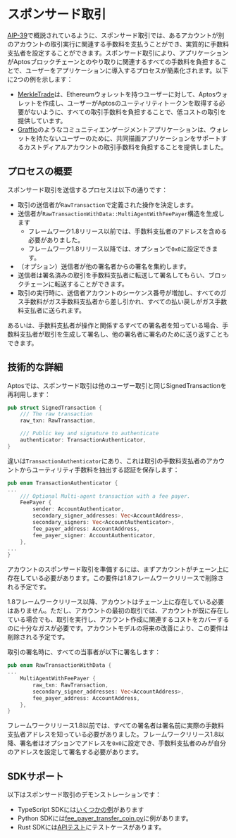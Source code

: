# スポンサード取引

[AIP-39](https://github.com/aptos-foundation/AIPs/blob/main/aips/aip-39.md)で概説されているように、スポンサード取引では、あるアカウントが別のアカウントの取引実行に関連する手数料を支払うことができ、実質的に手数料支払者を設定することができます。スポンサード取引により、アプリケーションがAptosブロックチェーンとのやり取りに関連するすべての手数料を負担することで、ユーザーをアプリケーションに導入するプロセスが簡素化されます。以下に2つの例を示します：

- [MerkleTrade](https://merkle.trade/)は、Ethereumウォレットを持つユーザーに対して、Aptosウォレットを作成し、ユーザーがAptosのユーティリティトークンを取得する必要がないように、すべての取引手数料を負担することで、低コストの取引を提供しています。
- [Graffio](https://medium.com/aptoslabs/graffio-web3s-overnight-sensation-81a6cf18b626)のようなコミュニティエンゲージメントアプリケーションは、ウォレットを持たないユーザーのために、共同描画アプリケーションをサポートするカストディアルアカウントの取引手数料を負担することを提供しました。

## プロセスの概要

スポンサード取引を送信するプロセスは以下の通りです：

- 取引の送信者が`RawTransaction`で定義された操作を決定します。
- 送信者が`RawTransactionWithData::MultiAgentWithFeePayer`構造を生成します
  - フレームワーク1.8リリース以前では、手数料支払者のアドレスを含める必要がありました。
  - フレームワーク1.8リリース以降では、オプションで`0x0`に設定できます。
- （オプション）送信者が他の署名者からの署名を集約します。
- 送信者は署名済みの取引を手数料支払者に転送して署名してもらい、ブロックチェーンに転送することができます。
- 取引の実行時に、送信者アカウントのシーケンス番号が増加し、すべてのガス手数料がガス手数料支払者から差し引かれ、すべての払い戻しがガス手数料支払者に送られます。

あるいは、手数料支払者が操作と関係するすべての署名者を知っている場合、手数料支払者が取引を生成して署名し、他の署名者に署名のために送り返すこともできます。

## 技術的な詳細

Aptosでは、スポンサード取引は他のユーザー取引と同じSignedTransactionを再利用します：

```rust
pub struct SignedTransaction {
    /// The raw transaction
    raw_txn: RawTransaction,

    /// Public key and signature to authenticate
    authenticator: TransactionAuthenticator,
}
```

違いは`TransactionAuthenticator`にあり、これは取引の手数料支払者のアカウントからユーティリティ手数料を抽出する認証を保存します：

```rust
pub enum TransactionAuthenticator {
...
    /// Optional Multi-agent transaction with a fee payer.
    FeePayer {
        sender: AccountAuthenticator,
        secondary_signer_addresses: Vec<AccountAddress>,
        secondary_signers: Vec<AccountAuthenticator>,
        fee_payer_address: AccountAddress,
        fee_payer_signer: AccountAuthenticator,
    },
...
}
```

アカウントのスポンサード取引を準備するには、まずアカウントがチェーン上に存在している必要があります。この要件は1.8フレームワークリリースで削除される予定です。

1.8フレームワークリリース以降、アカウントはチェーン上に存在している必要はありません。ただし、アカウントの最初の取引では、アカウントが既に存在している場合でも、取引を実行し、アカウント作成に関連するコストをカバーするのに十分なガスが必要です。アカウントモデルの将来の改善により、この要件は削除される予定です。

取引の署名時に、すべての当事者が以下に署名します：

```rust
pub enum RawTransactionWithData {
...
    MultiAgentWithFeePayer {
        raw_txn: RawTransaction,
        secondary_signer_addresses: Vec<AccountAddress>,
        fee_payer_address: AccountAddress,
    },
}
```

フレームワークリリース1.8以前では、すべての署名者は署名前に実際の手数料支払者アドレスを知っている必要がありました。フレームワークリリース1.8以降、署名者はオプションでアドレスを`0x0`に設定でき、手数料支払者のみが自分のアドレスを設定して署名する必要があります。

## SDKサポート

以下はスポンサード取引のデモンストレーションです：

- TypeScript SDKには[いくつかの例](https://github.com/aptos-labs/aptos-ts-sdk/tree/main/examples/typescript-esm/sponsored_transactions)があります
- Python SDKには[fee_payer_transfer_coin.py](https://github.com/aptos-labs/aptos-python-sdk/blob/main/examples/fee_payer_transfer_coin.py)に例があります。
- Rust SDKには[APIテスト](https://github.com/aptos-labs/aptos-core/blob/0a62e54e13bc5da604ceaf39efed5c012a292078/api/src/tests/transactions_test.rs#L255)にテストケースがあります。
